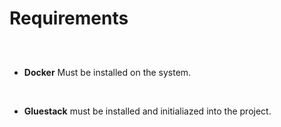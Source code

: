 



# Requirements

##

<br/>

* **Docker** Must be installed on the system.

<br/>

* **Gluestack** must be installed and initialiazed into the project.